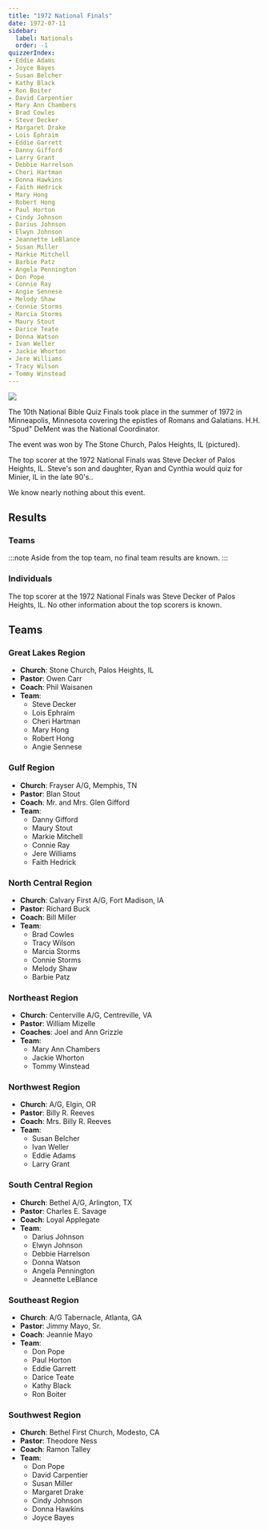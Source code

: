 ```yaml
---
title: "1972 National Finals"
date: 1972-07-11
sidebar:
  label: Nationals
  order: -1
quizzerIndex:
- Eddie Adams
- Joyce Bayes
- Susan Belcher
- Kathy Black
- Ron Boiter
- David Carpentier
- Mary Ann Chambers
- Brad Cowles
- Steve Decker
- Margaret Drake
- Lois Ephraim
- Eddie Garrett
- Danny Gifford
- Larry Grant
- Debbie Harrelson
- Cheri Hartman
- Donna Hawkins
- Faith Hedrick
- Mary Hong
- Robert Hong
- Paul Horton
- Cindy Johnson
- Darius Johnson
- Elwyn Johnson
- Jeannette LeBlance
- Susan Miller
- Markie Mitchell
- Barbie Patz
- Angela Pennington
- Don Pope
- Connie Ray
- Angie Sennese
- Melody Shaw
- Connie Storms
- Marcia Storms
- Maury Stout
- Darice Teate
- Donna Watson
- Ivan Weller
- Jackie Whorton
- Jere Williams
- Tracy Wilson
- Tommy Winstead
---
```



![](/assets/1972/IL-PalosHeights.jpg)

The 10th National Bible Quiz Finals took place in the summer of 1972 in Minneapolis, Minnesota covering the epistles of Romans and Galatians. H.H. "Spud" DeMent was the National Coordinator.

The event was won by The Stone Church, Palos Heights, IL (pictured).

The top scorer at the 1972 National Finals was Steve Decker of Palos Heights, IL. Steve's son and daughter, Ryan and Cynthia would quiz for Minier, IL in the late 90's..

We know nearly nothing about this event.

## Results

### Teams

:::note
Aside from the top team, no final team results are known.
:::

### Individuals

The top scorer at the 1972 National Finals was Steve Decker of Palos Heights, IL. No other information about the top scorers is known.

## Teams

<TeamRosterCard
  source="/assets/1972/IL-PalosHeights.jpg"
  alt="Stone Church, Palos Heights, IL">
### Great Lakes Region

* **Church**: Stone Church, Palos Heights, IL
* **Pastor**: Owen Carr
* **Coach**: Phil Waisanen
* **Team**:
    * Steve Decker
    * Lois Ephraim
    * Cheri Hartman
    * Mary Hong
    * Robert Hong
    * Angie Sennese
</TeamRosterCard>

### Gulf Region

* **Church**: Frayser A/G, Memphis, TN
* **Pastor**: Blan Stout
* **Coach**: Mr. and Mrs. Glen Gifford
* **Team**:
    * Danny Gifford
    * Maury Stout
    * Markie Mitchell
    * Connie Ray
    * Jere Williams
    * Faith Hedrick

### North Central Region

* **Church**: Calvary First A/G, Fort Madison, IA
* **Pastor**: Richard Buck
* **Coach**: Bill Miller
* **Team**:
    * Brad Cowles
    * Tracy Wilson
    * Marcia Storms
    * Connie Storms
    * Melody Shaw
    * Barbie Patz

<TeamRosterCard
  source="/assets/1972/VA-Centerville.jpg"
  alt="Centerville A/G, Centreville, VA">
### Northeast Region

* **Church**: Centerville A/G, Centreville, VA
* **Pastor**: William Mizelle
* **Coaches**: Joel and Ann Grizzle
* **Team**:
    * Mary Ann Chambers
    * Jackie Whorton
    * Tommy Winstead
</TeamRosterCard>

### Northwest Region

* **Church**: A/G, Elgin, OR
* **Pastor**: Billy R. Reeves
* **Coach**: Mrs. Billy R. Reeves
* **Team**:
    * Susan Belcher
    * Ivan Weller
    * Eddie Adams
    * Larry Grant

<TeamRosterCard
  source="/assets/1972/TX-Arlington.jpg"
  alt="Bethel A/G, Arlington, TX">
### South Central Region

* **Church**: Bethel A/G, Arlington, TX
* **Pastor**: Charles E. Savage
* **Coach**: Loyal Applegate
* **Team**:
    * Darius Johnson
    * Elwyn Johnson
    * Debbie Harrelson
    * Donna Watson
    * Angela Pennington
    * Jeannette LeBlance
</TeamRosterCard>

### Southeast Region

* **Church**: A/G Tabernacle, Atlanta, GA
* **Pastor**: Jimmy Mayo, Sr.
* **Coach**: Jeannie Mayo
* **Team**:
    * Don Pope
    * Paul Horton
    * Eddie Garrett
    * Darice Teate
    * Kathy Black
    * Ron Boiter

### Southwest Region

* **Church**: Bethel First Church, Modesto, CA
* **Pastor**: Theodore Ness
* **Coach**: Ramon Talley
* **Team**:
    * Don Pope
    * David Carpentier
    * Susan Miller
    * Margaret Drake
    * Cindy Johnson
    * Donna Hawkins
    * Joyce Bayes

